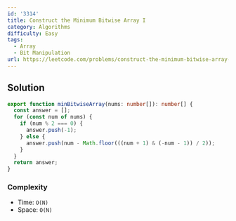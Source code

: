 ```yaml
---
id: '3314'
title: Construct the Minimum Bitwise Array I
category: Algorithms
difficulty: Easy
tags:
  - Array
  - Bit Manipulation
url: https://leetcode.com/problems/construct-the-minimum-bitwise-array-i
---
```


## Solution

```typescript filename="solution.ts" copy
export function minBitwiseArray(nums: number[]): number[] {
  const answer = [];
  for (const num of nums) {
    if (num % 2 === 0) {
      answer.push(-1);
    } else {
      answer.push(num - Math.floor(((num + 1) & (-num - 1)) / 2));
    }
  }
  return answer;
}
```

### Complexity

- Time: `O(N)`
- Space: `O(N)`
